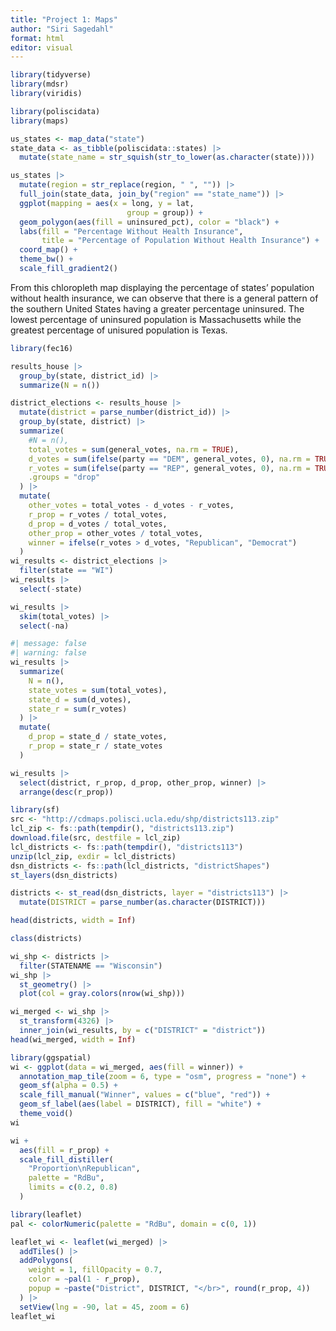 ```yaml
---
title: "Project 1: Maps"
author: "Siri Sagedahl"
format: html
editor: visual
---
```


```r
library(tidyverse)
library(mdsr)
library(viridis)
```

```r
library(poliscidata)
library(maps)

us_states <- map_data("state")
state_data <- as_tibble(poliscidata::states) |>
  mutate(state_name = str_squish(str_to_lower(as.character(state))))

us_states |>
  mutate(region = str_replace(region, " ", "")) |>
  full_join(state_data, join_by("region" == "state_name")) |>
  ggplot(mapping = aes(x = long, y = lat,
                          group = group)) + 
  geom_polygon(aes(fill = uninsured_pct), color = "black") + 
  labs(fill = "Percentage Without Health Insurance",
       title = "Percentage of Population Without Health Insurance") +
  coord_map() + 
  theme_bw() +  
  scale_fill_gradient2() 
```
From this chloropleth map displaying the percentage of states' population without health insurance, we can observe that there is a general pattern of the southern United States having a greater percentage uninsured. The lowest percentage of uninsured population is Massachusetts while the greatest percentage of unisured population is Texas.

```r
library(fec16)

results_house |>
  group_by(state, district_id) |>
  summarize(N = n())
```

```r
district_elections <- results_house |>
  mutate(district = parse_number(district_id)) |>
  group_by(state, district) |>
  summarize(
    #N = n(), 
    total_votes = sum(general_votes, na.rm = TRUE),
    d_votes = sum(ifelse(party == "DEM", general_votes, 0), na.rm = TRUE),
    r_votes = sum(ifelse(party == "REP", general_votes, 0), na.rm = TRUE),
    .groups = "drop"
  ) |>
  mutate(
    other_votes = total_votes - d_votes - r_votes,
    r_prop = r_votes / total_votes,
    d_prop = d_votes / total_votes,
    other_prop = other_votes / total_votes,
    winner = ifelse(r_votes > d_votes, "Republican", "Democrat")
  )
wi_results <- district_elections |>
  filter(state == "WI")
wi_results |>                  
  select(-state)
```

```r
wi_results |>
  skim(total_votes) |>
  select(-na)
```


```r
#| message: false
#| warning: false
wi_results |>
  summarize(
    N = n(), 
    state_votes = sum(total_votes), 
    state_d = sum(d_votes), 
    state_r = sum(r_votes)
  ) |>
  mutate(
    d_prop = state_d / state_votes, 
    r_prop = state_r / state_votes
  )
```

```r
wi_results |>
  select(district, r_prop, d_prop, other_prop, winner) |>
  arrange(desc(r_prop))
```

```r
library(sf)
src <- "http://cdmaps.polisci.ucla.edu/shp/districts113.zip"
lcl_zip <- fs::path(tempdir(), "districts113.zip")
download.file(src, destfile = lcl_zip)
lcl_districts <- fs::path(tempdir(), "districts113")
unzip(lcl_zip, exdir = lcl_districts)
dsn_districts <- fs::path(lcl_districts, "districtShapes")
st_layers(dsn_districts)
```

```r
districts <- st_read(dsn_districts, layer = "districts113") |>
  mutate(DISTRICT = parse_number(as.character(DISTRICT)))
```

```r
head(districts, width = Inf)
```

```r
class(districts)
```

```r
wi_shp <- districts |>
  filter(STATENAME == "Wisconsin")
wi_shp |>
  st_geometry() |>
  plot(col = gray.colors(nrow(wi_shp)))
```

```r
wi_merged <- wi_shp |>
  st_transform(4326) |>
  inner_join(wi_results, by = c("DISTRICT" = "district"))
head(wi_merged, width = Inf)
```

```r
library(ggspatial)
wi <- ggplot(data = wi_merged, aes(fill = winner)) +
  annotation_map_tile(zoom = 6, type = "osm", progress = "none") + 
  geom_sf(alpha = 0.5) +
  scale_fill_manual("Winner", values = c("blue", "red")) + 
  geom_sf_label(aes(label = DISTRICT), fill = "white") + 
  theme_void()
wi
```

```r
wi +
  aes(fill = r_prop) + 
  scale_fill_distiller(
    "Proportion\nRepublican", 
    palette = "RdBu", 
    limits = c(0.2, 0.8)
  )
```

```r
library(leaflet)
pal <- colorNumeric(palette = "RdBu", domain = c(0, 1))

leaflet_wi <- leaflet(wi_merged) |>
  addTiles() |>
  addPolygons(
    weight = 1, fillOpacity = 0.7, 
    color = ~pal(1 - r_prop),  
    popup = ~paste("District", DISTRICT, "</br>", round(r_prop, 4))
  ) |>                         
  setView(lng = -90, lat = 45, zoom = 6)
leaflet_wi

```

